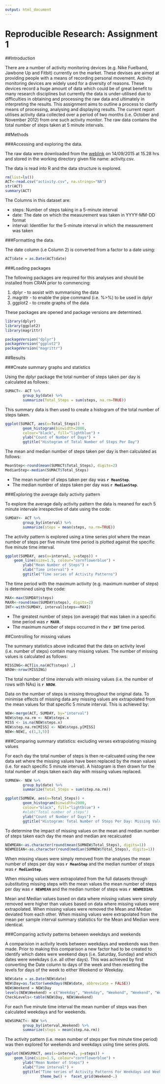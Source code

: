 ```yaml
---
output: html_document
---
```


Reproducible Research:  Assignment 1
======================================================================================================================

##Introduction

There are a number of activity monitoring devices (e.g. Nike Fuelband, Jawbone Up and Fitbit) currently on the  market.  These devises are aimed at providing people with a means of recording personal movement.  Activity monitoring devices are widely used for a diversity of reasons.  These devices record a huge amount of data which could be of great benefit to many research disciplines but currently the data is under-utilised due to difficulties in obtaining and processing the raw data and ultimately in interpreting the results.   This assignment aims to outline a process to clarify means of processing, analysing and displaying results.  The current report utilises activity data collected over a period of two months (i.e. October and November 2012) from one such activity monitor.  The raw data contains the total number of steps taken at 5 minute intervals.  

##Methods

###Accessing and exploring the data.

The raw data were downloaded from the [weblink](https://d396qusza40orc.cloudfront.net/repdata%2Fdata%2Factivity.zip) on 14/09/2015 at 15.28 hrs and stored in the working directory given file name: activity.csv.


The data is read into R and the data structure is explored.  

```r

rm(list=ls())
ACT<-read.csv("activity.csv", na.strings="NA")
str(ACT)
summary(ACT)
```

The Columns in this dataset are:

* steps: Number of steps taking in a 5-minute interval
* date: The date on which the measurement was taken  in YYYY-MM-DD format
* interval: Identifier for the 5-minute interval in which the measurement was taken


###Formatting the data.  

The date column (i.e Column 2) is converted from a factor to a date using:


```r
ACT$date = as.Date(ACT$date)
```


###Loading packages

The following packages are required for this analyses and should be installed from CRAN prior to commencing:

1) dplyr - to assist with summarising the data
2) magrittr - to enable the pipe command (i.e. %>%) to be used in dplyr
3) ggplot2 - to create graphs of the data

These packages are opened and package versions are determined. 

```r
library(dplyr)
library(ggplot2)
library(magrittr)

packageVersion("dplyr")
packageVersion("ggplot2")
packageVersion("magrittr")
```


##Results 

###Create summary graphs and statistics

Using the dplyr package the total number of steps taken per day is calculated as follows:

```r
SUMACT<- ACT %>%
        group_by(date) %>%
        summarize(Total_Steps = sum(steps, na.rm=TRUE))
```

This summary data is then used to create a histogram of the total number of steps taken. 

```r
ggplot(SUMACT, aes(x=Total_Steps)) +
        geom_histogram(binwidth=2000, 
        colour="black", fill="lightblue") +
        ylab("Count of Number of Days") +
        ggtitle("Histogram of Total Number of Steps Per Day")
```


The mean and median number of steps taken per day is then calculated as follows:

```r

MeanStep<-round(mean(SUMACT$Total_Steps), digits=2)
MedianStep<-median(SUMACT$Total_Steps)

```

- The mean number of steps taken per day was **`r MeanStep`**.
- The median number of steps taken per day was **`r MedianStep`**.


###Exploring the average daily activity pattern

To explore the average daily activity pattern the data is meaned for each 5 minute intervale irrespective of date using the code:

```r
SUMDAY<- ACT %>%
        group_by(interval) %>%
        summarize(steps = mean(steps, na.rm=TRUE))
```


The activity pattern is explored using a time series plot where the mean number of steps per five minute time period is plotted against the specific five minute time interval.

```r
ggplot(SUMDAY, aes(x=interval, y=steps)) +
    geom_line(size=1.5, colour="cornflowerblue") + 
        ylab("Mean Number of Steps") +
        xlab("Time interval") +
        ggtitle("Time series of Activity Patterns")

```

The time period with the maximum activity (e.g. maximum number of steps) is determined using the code:

```r

MAX<-max(SUMDAY$steps)
MAXR<-round(max(SUMDAY$steps), digits=2)
INT<-with(SUMDAY, interval[steps==MAX])

```

- The greatest number of steps (on average) that was taken in a specific time period was **`r MAXR`**.  
- The maximum number of steps occurred in the **`r INT`** time period.

##Controlling for missing values

The summary statistics above indicated that the data on activity level (i.e. number of steps) contain many missing values.  The number of missing values is calculated as follows: 

```r
MISSING<-ACT[is.na(ACT$steps) ,]
NROW<-nrow(MISSING)

```

The total number of time intervals with missing values (i.e. the number of rows with NAs) is **`r NROW`**.

Data on the number of steps is missing throughout the original data.  To minimise effects of missing data any missing values are extrapolated from the mean values for that specific 5 minute interval. This is achieved by:

```r
NEW<-merge(ACT, SUMDAY, by="interval")
NEW$step.na.rm <- NEW$steps.x
MISS <- is.na(NEW$steps.x)
NEW$step.na.rm[MISS] <- NEW$steps.y[MISS]
NEW<-NEW[, c(1,3,5)]

```


###Comparing summary statistics: excluding verses extrapolating missing values

For each day the total number of steps is then re-calcuated using the new data set where the missing values have been replaced by the mean values (i.e. for each specific 5 minute interval). A histogram is then drawn for the total number of steps taken each day with missing values replaced.

```r
SUMNEW<- NEW %>%
        group_by(date) %>%
        summarize(Total_Steps = sum(step.na.rm))

ggplot(SUMNEW, aes(x=Total_Steps)) +
        geom_histogram(binwidth=2000, 
        colour="black", fill="lightblue") +
        #xlab("Total number of steps")
        ylab("Count of Number of Days") +
        ggtitle("Histogram: Total Number of Steps Per Day: Missing Values Extrapolated")
```

To determine the impact of missing values on the mean and median number of steps taken each day the mean and median are recalcuated 

```r

NEWMEAN<-as.character(round(mean(SUMNEW$Total_Steps), digits=1))
NEWMEDIAN<-as.character(round(median(SUMNEW$Total_Steps), digits=1))

```

When missing vlaues were simply removed from the analyses the mean number of steps per day was **`r MeanStep`** and the median number of steps was **`r MedianStep`**.

When missing values were extrapolated from the full datasets through substituting missing steps with the mean values 
the mean number of steps per day was **`r NEWMEAN`** and the median number of steps was **`r NEWMEDIAN`**.  

Mean and Median values based on data where missing values were simply removed were higher than values based on data where missing values were extrapolated.  When missing values were removed the Mean and Median deviated from each other. When missing values were extrapolated from the mean per sample interval summary statistics for the Mean and Median were identical.

###Comparing activity patterns between weekdays and weekends

A comparision in activity levels between weekdays and weekends was then made.  Prior to making this comparison a new factor had to be created to identify which dates were weekend days (i.e. Saturday, Sunday) and which dates were weekdays (i.e. all other days).  This was achieved by first converting the Date column to days of the week and then resetting the levels for days of the week to either Weekend or Weekday.

```r
NEW$date = as.Date(NEW$date)
NEW$Day=as.factor(weekdays(NEW$date, abbreviate = FALSE))
NEW$Weekend = NEW$Day
levels(NEW$Weekend) = c("Weekday", "Weekday", "Weekend", "Weekend", "Weekday", "Weekday", "Weekday")
CheckLevels<-table(NEW$Day, NEW$Weekend)

```

For each five minute time interval the mean number of steps was then calculated weekdays and for weekends.

```r
NEWSUMACT<- NEW %>%
        group_by(interval,Weekend) %>%
        summarize(steps = mean(step.na.rm))

```

The activity pattern (i.e. mean number of steps per five minute time period) was then explored for weekends and weekdays using time series plots.   

```r
ggplot(NEWSUMACT, aes(x=interval, y=steps)) +
    geom_line(size=1.5, colour="cornflowerblue") + 
        ylab("Mean Number of Steps") +
        xlab("Time interval") +
        ggtitle("Time series of Activity Patterns For Weekdays and Weekends")+
                theme_bw() +  facet_grid(Weekend~.)
```
